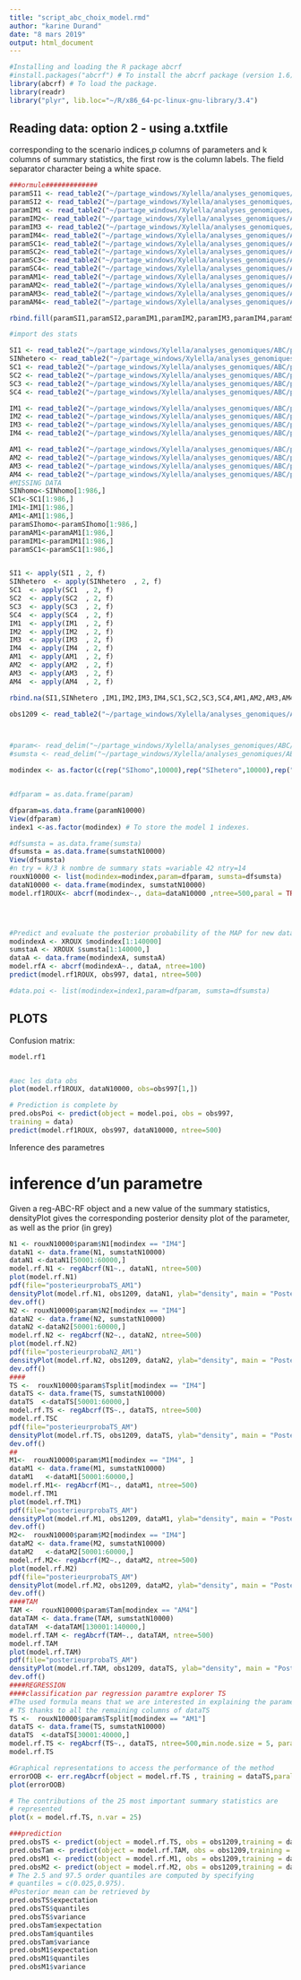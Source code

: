 ```yaml
---
title: "script_abc_choix_model.rmd"
author: "karine Durand"
date: "8 mars 2019"
output: html_document
---
```


```r
#Installing and loading the R package abcrf
#install.packages("abcrf") # To install the abcrf package (version 1.6)
library(abcrf) # To load the package.
library(readr)
library("plyr", lib.loc="~/R/x86_64-pc-linux-gnu-library/3.4")
```

## Reading data: option 2 - using a.txtfile

corresponding to the scenario indices,p columns of parameters and k columns of summary statistics, the
first row is the column labels. The field separator character being a white space.


```r
###ormule#############
paramSI1 <- read_table2("~/partage_windows/Xylella/analyses_genomiques/ABC/priorgen_19pauca/SI_Nhomo/priorfile", col_names = T)
paramSI2 <- read_table2("~/partage_windows/Xylella/analyses_genomiques/ABC/priorgen_19pauca/SI_Nhetero/priorfile", col_names = T)
paramIM1 <- read_table2("~/partage_windows/Xylella/analyses_genomiques/ABC/priorgen_19pauca/IM_Nhomo_Mhomo/priorfile", col_names = T)
paramIM2<- read_table2("~/partage_windows/Xylella/analyses_genomiques/ABC/priorgen_19pauca/IM_Nhomo_Mhetero/priorfile", col_names = T)
paramIM3 <- read_table2("~/partage_windows/Xylella/analyses_genomiques/ABC/priorgen_19pauca/IM_Nhetero_Mhomo/priorfile", col_names = T)
paramIM4<- read_table2("~/partage_windows/Xylella/analyses_genomiques/ABC/priorgen_19pauca/IM_Nhetero_Mhetero/priorfile", col_names = T)
paramSC1<- read_table2("~/partage_windows/Xylella/analyses_genomiques/ABC/priorgen_19pauca/SC_Nhomo_Mhomo/priorfile", col_names = T)
paramSC2<- read_table2("~/partage_windows/Xylella/analyses_genomiques/ABC/priorgen_19pauca/SC_Nhomo_Mhetero/priorfile", col_names = T)
paramSC3<- read_table2("~/partage_windows/Xylella/analyses_genomiques/ABC/priorgen_19pauca/SC_Nhetero_Mhomo/priorfile", col_names = T)
paramSC4<- read_table2("~/partage_windows/Xylella/analyses_genomiques/ABC/priorgen_19pauca/SC_Nhetero_Mhetero/priorfile", col_names = T)
paramAM1<- read_table2("~/partage_windows/Xylella/analyses_genomiques/ABC/priorgen_19pauca/AM_Nhomo_Mhomo/priorfile", col_names = T)
paramAM2<- read_table2("~/partage_windows/Xylella/analyses_genomiques/ABC/priorgen_19pauca/AM_Nhomo_Mhetero/priorfile", col_names = T)
paramAM3<- read_table2("~/partage_windows/Xylella/analyses_genomiques/ABC/priorgen_19pauca/AM_Nhetero_Mhomo/priorfile", col_names = T)
paramAM4<- read_table2("~/partage_windows/Xylella/analyses_genomiques/ABC/priorgen_19pauca/AM_Nhetero_Mhetero/priorfile", col_names = T)

rbind.fill(paramSI1,paramSI2,paramIM1,paramIM2,paramIM3,paramIM4,paramSC1,paramSC2,paramSC3,paramSC4,paramAM1,paramAM2,paramAM3,paramAM4)->paramN10000

#import des stats

SI1 <- read_table2("~/partage_windows/Xylella/analyses_genomiques/ABC/priorgen_19pauca/SI_Nhomo/ABCstat.txt", col_names = T)
SINhetero <- read_table2("~/partage_windows/Xylella/analyses_genomiques/ABC/priorgen_19pauca/SI_Nhetero/ABCstat.txt", col_names = T)
SC1 <- read_table2("~/partage_windows/Xylella/analyses_genomiques/ABC/priorgen_19pauca/SC_Nhomo_Mhomo/ABCstat.txt",  col_names = T)
SC2 <- read_table2("~/partage_windows/Xylella/analyses_genomiques/ABC/priorgen_19pauca/SC_Nhomo_Mhetero/ABCstat.txt",  col_names = T)
SC3 <- read_table2("~/partage_windows/Xylella/analyses_genomiques/ABC/priorgen_19pauca/SC_Nhetero_Mhomo/ABCstat.txt",  col_names = T)
SC4 <- read_table2("~/partage_windows/Xylella/analyses_genomiques/ABC/priorgen_19pauca/SC_Nhetero_Mhetero/ABCstat.txt",  col_names = T)

IM1 <- read_table2("~/partage_windows/Xylella/analyses_genomiques/ABC/priorgen_19pauca/IM_Nhomo_Mhomo/ABCstat.txt",  col_names = T)
IM2 <- read_table2("~/partage_windows/Xylella/analyses_genomiques/ABC/priorgen_19pauca/IM_Nhomo_Mhetero/ABCstat.txt",  col_names = T)
IM3 <- read_table2("~/partage_windows/Xylella/analyses_genomiques/ABC/priorgen_19pauca/IM_Nhetero_Mhomo/ABCstat.txt",  col_names = T)
IM4 <- read_table2("~/partage_windows/Xylella/analyses_genomiques/ABC/priorgen_19pauca/IM_Nhetero_Mhetero/ABCstat.txt",  col_names = T)

AM1 <- read_table2("~/partage_windows/Xylella/analyses_genomiques/ABC/priorgen_19pauca/AM_Nhomo_Mhomo/ABCstat.txt",  col_names = T)
AM2 <- read_table2("~/partage_windows/Xylella/analyses_genomiques/ABC/priorgen_19pauca/AM_Nhomo_Mhetero/ABCstat.txt",  col_names = T)
AM3 <- read_table2("~/partage_windows/Xylella/analyses_genomiques/ABC/priorgen_19pauca/AM_Nhetero_Mhomo/ABCstat.txt",  col_names = T)
AM4 <- read_table2("~/partage_windows/Xylella/analyses_genomiques/ABC/priorgen_19pauca/AM_Nhetero_Mhetero/ABCstat.txt",  col_names = T)
#MISSING DATA
SINhomo<-SINhomo[1:986,]
SC1<-SC1[1:986,]
IM1<-IM1[1:986,]
AM1<-AM1[1:986,]
paramSIhomo<-paramSIhomo[1:986,]
paramAM1<-paramAM1[1:986,]
paramIM1<-paramIM1[1:986,]
paramSC1<-paramSC1[1:986,]


SI1 <- apply(SI1 , 2, f)
SINhetero  <- apply(SINhetero  , 2, f)
SC1  <- apply(SC1  , 2, f)
SC2  <- apply(SC2  , 2, f)
SC3  <- apply(SC3  , 2, f)
SC4  <- apply(SC4  , 2, f)
IM1  <- apply(IM1  , 2, f)
IM2  <- apply(IM2  , 2, f)
IM3  <- apply(IM3  , 2, f)
IM4  <- apply(IM4  , 2, f)
AM1  <- apply(AM1  , 2, f)
AM2  <- apply(AM2  , 2, f)
AM3  <- apply(AM3  , 2, f)
AM4  <- apply(AM4  , 2, f)

rbind.na(SI1,SINhetero ,IM1,IM2,IM3,IM4,SC1,SC2,SC3,SC4,AM1,AM2,AM3,AM4)->sumstatN10000

obs1209 <- read_table2("~/partage_windows/Xylella/analyses_genomiques/ABC/obs/1209_PAUCA_nonrecomb/ABC1209obs.txt",  col_names = T)



#param<- read_delim("~/partage_windows/Xylella/analyses_genomiques/ABC/abcrf/paramtot",";", escape_double = FALSE,  trim_ws = #TRUE)
#sumsta <- read_delim("~/partage_windows/Xylella/analyses_genomiques/ABC/abcrf/sumsta",  ";", escape_double = FALSE, trim_ws = TRUE)

modindex <- as.factor(c(rep("SIhomo",10000),rep("SIhetero",10000),rep("IM1",10000),rep("IM2",10000),rep("IM3",10000),rep("IM4",10000)  , rep("SC1",10000), rep("SC2",10000), rep("SC3",10000), rep("SC4",10000),rep("AM1",10000),rep("AM2",10000),rep("AM3",10000),rep("AM4",10000)))


#dfparam = as.data.frame(param)

dfparam=as.data.frame(paramN10000)
View(dfparam)
index1 <-as.factor(modindex) # To store the model 1 indexes.

#dfsumsta = as.data.frame(sumsta)
dfsumsta = as.data.frame(sumstatN10000)
View(dfsumsta)
#n try = k/3 k nombre de summary stats =variable 42 ntry=14
rouxN10000 <- list(modindex=modindex,param=dfparam, sumsta=dfsumsta)
dataN10000 <- data.frame(modindex, sumstatN10000)
model.rf1ROUX<- abcrf(modindex~., data=dataN10000 ,ntree=500,paral = TRUE)




#Predict and evaluate the posterior probability of the MAP for new data using an ABC-RF object
modindexA <- XROUX $modindex[1:140000]
sumstaA <- XROUX $sumsta[1:140000,]
dataA <- data.frame(modindexA, sumstaA)
model.rfA <- abcrf(modindexA~., dataA, ntree=100)
predict(model.rf1ROUX, obs997, data1, ntree=500)

#data.poi <- list(modindex=index1,param=dfparam, sumsta=dfsumsta)
```

## PLOTS 

Confusion matrix:

```r
model.rf1


#aec les data obs
plot(model.rf1ROUX, dataN10000, obs=obs997[1,])

# Prediction is complete by
pred.obsPoi <- predict(object = model.poi, obs = obs997,
training = data)
predict(model.rf1ROUX, obs997, dataN10000, ntree=500)

```
#####################  Inference des parametres 
# inference d'un parametre
Given a reg-ABC-RF object and a new value of the summary statistics, densityPlot gives the
corresponding posterior density plot of the parameter, as well as the prior (in grey)

```r
N1 <- rouxN10000$param$N1[modindex == "IM4"]
dataN1 <- data.frame(N1, sumstatN10000)
dataN1 <-dataN1[50001:60000,]
model.rf.N1 <- regAbcrf(N1~., dataN1, ntree=500)
plot(model.rf.N1)
pdf(file="posterieurprobaTS_AM1")
densityPlot(model.rf.N1, obs1209, dataN1, ylab="density", main = "Posterior density of N1")
dev.off()
N2 <- rouxN10000$param$N2[modindex == "IM4"]
dataN2 <- data.frame(N2, sumstatN10000)
dataN2 <-dataN2[50001:60000,]
model.rf.N2 <- regAbcrf(N2~., dataN2, ntree=500)
plot(model.rf.N2)
pdf(file="posterieurprobaN2_AM1")
densityPlot(model.rf.N2, obs1209, dataN2, ylab="density", main = "Posterior density of N2")
dev.off()
####
TS <-  rouxN10000$param$Tsplit[modindex == "IM4"]
dataTS <- data.frame(TS, sumstatN10000)
dataTS  <-dataTS[50001:60000,]
model.rf.TS <- regAbcrf(TS~., dataTS, ntree=500)
model.rf.TSC
pdf(file="posterieurprobaTS_AM")
densityPlot(model.rf.TS, obs1209, dataTS, ylab="density", main = "Posterior density of TS")
dev.off()
##
M1<-  rouxN10000$param$M1[modindex == "IM4", ]
dataM1 <- data.frame(M1, sumstatN10000)
dataM1   <-dataM1[50001:60000,]
model.rf.M1<- regAbcrf(M1~., dataM1, ntree=500)
model.rf.TM1
plot(model.rf.TM1)
pdf(file="posterieurprobaTS_AM")
densityPlot(model.rf.M1, obs1209, dataM1, ylab="density", main = "Posterior density of M1")
dev.off()
M2<-  rouxN10000$param$M2[modindex == "IM4"]
dataM2 <- data.frame(M2, sumstatN10000)
dataM2   <-dataM2[50001:60000,]
model.rf.M2<- regAbcrf(M2~., dataM2, ntree=500)
plot(model.rf.M2)
pdf(file="posterieurprobaTS_AM")
densityPlot(model.rf.M2, obs1209, dataM2, ylab="density", main = "Posterior density of M2")
dev.off()
####TAM
TAM <-  rouxN10000$param$Tam[modindex == "AM4"]
dataTAM <- data.frame(TAM, sumstatN10000)
dataTAM  <-dataTAM[130001:140000,]
model.rf.TAM <- regAbcrf(TAM~., dataTAM, ntree=500)
model.rf.TAM
plot(model.rf.TAM)
pdf(file="posterieurprobaTS_AM")
densityPlot(model.rf.TAM, obs1209, dataTS, ylab="density", main = "Posterior density of TAM")
dev.off()
####REGRESSION
####classification par regression paramtre explorer TS
#The used formula means that we are interested in explaining the parameter
# TS thanks to all the remaining columns of dataTS
TS <-  rouxN10000$param$Tsplit[modindex == "AM1"]
dataTS <- data.frame(TS, sumstatN10000)
dataTS  <-dataTS[30001:40000,]
model.rf.TS <- regAbcrf(TS~., dataTS, ntree=500,min.node.size = 5, paral = TRUE, mtry =14)
model.rf.TS

#Graphical representations to access the performance of the method
errorOOB <- err.regAbcrf(object = model.rf.TS , training = dataTS,paral = TRUE)
plot(errorOOB)

# The contributions of the 25 most important summary statistics are
# represented
plot(x = model.rf.TS, n.var = 25)

###prediction
pred.obsTS <- predict(object = model.rf.TS, obs = obs1209,training = dataTS, quantiles = c(0.025,0.975),paral = TRUE)
pred.obsTam <- predict(object = model.rf.TAM, obs = obs1209,training = dataTAM, quantiles = c(0.025,0.975),paral = TRUE)
pred.obsM1 <- predict(object = model.rf.M1, obs = obs1209,training = dataM1, quantiles = c(0.025,0.975),paral = TRUE)
pred.obsM2 <- predict(object = model.rf.M2, obs = obs1209,training = dataM1, quantiles = c(0.025,0.975),paral = TRUE)
# The 2.5 and 97.5 order quantiles are computed by specifying
# quantiles = c(0.025,0.975).
#Posterior mean can be retrieved by
pred.obsTS$expectation
pred.obsTS$quantiles
pred.obsTS$variance
pred.obsTam$expectation
pred.obsTam$quantiles
pred.obsTam$variance
pred.obsM1$expectation
pred.obsM1$quantiles
pred.obsM1$variance
```